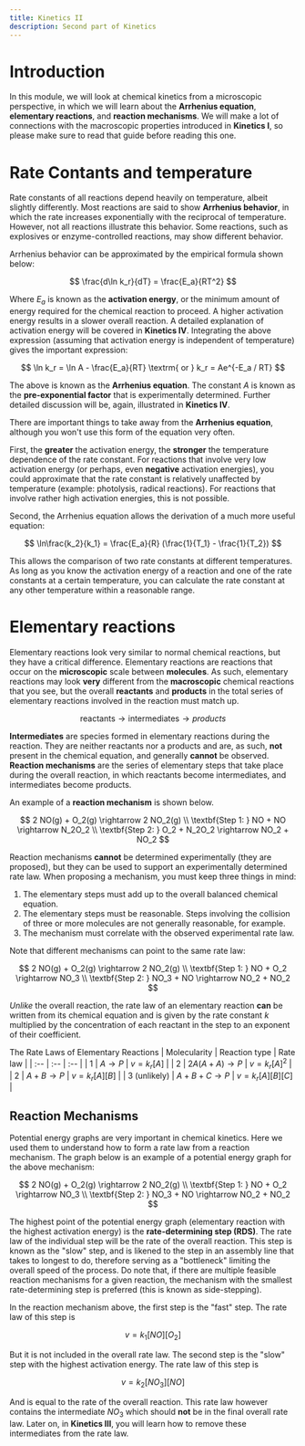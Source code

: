 ```yaml
---
title: Kinetics II
description: Second part of Kinetics
---
```


# Introduction

In this module, we will look at chemical kinetics from a microscopic perspective, in which we will learn about the **Arrhenius equation**, **elementary reactions**, and **reaction mechanisms**.
We will make a lot of connections with the macroscopic properties introduced in **Kinetics I**, so please make sure to read that guide before reading this one.


# Rate Contants and temperature

Rate constants of all reactions depend heavily on temperature, albeit slightly differently.
Most reactions are said to show **Arrhenius behavior**, in which the rate increases exponentially with the reciprocal of temperature.
However, not all reactions illustrate this behavior.
Some reactions, such as explosives or enzyme-controlled reactions, may show different behavior.

Arrhenius behavior can be approximated by the empirical formula shown below:

$$
\frac{d\ln k_r}{dT} = \frac{E_a}{RT^2}
$$

Where $E_a$ is known as the **activation energy**, or the minimum amount of energy required for the chemical reaction to proceed.
A higher activation energy results in a slower overall reaction.
A detailed explanation of activation energy will be covered in **Kinetics IV**.
Integrating the above expression (assuming that activation energy is independent of temperature) gives the important expression:

$$
\ln k_r = \ln A - \frac{E_a}{RT}
\textrm{ or }
k_r = Ae^{-E_a / RT}
$$

The above is known as the **Arrhenius equation**.
The constant $A$ is known as the **pre-exponential factor** that is experimentally determined.
Further detailed discussion will be, again, illustrated in **Kinetics IV**.

There are important things to take away from the **Arrhenius equation**, although you won't use this form of the equation very often.

First, the **greater** the activation energy, the **stronger** the temperature dependence of the rate constant.
For reactions that involve very low activation energy (or perhaps, even **negative** activation energies), you could approximate that the rate constant is relatively unaffected by temperature (example: photolysis, radical reactions).
For reactions that involve rather high activation energies, this is not possible.

Second, the Arrhenius equation allows the derivation of a much more useful equation:

$$
\ln\frac{k_2}{k_1} = \frac{E_a}{R} (\frac{1}{T_1} - \frac{1}{T_2})
$$

This allows the comparison of two rate constants at different temperatures.
As long as you know the activation energy of a reaction and one of the rate constants at a certain temperature, you can calculate the rate constant at any other temperature within a reasonable range.

# Elementary reactions

Elementary reactions look very similar to normal chemical reactions, but they have a critical difference.
Elementary reactions are reactions that occur on the **microscopic** scale between **molecules**. 
As such, elementary reactions may look **very** different from the **macroscopic** chemical reactions that you see, but the overall **reactants** and **products** in the total series of elementary reactions involved in the reaction must match up. 

$$
\textrm{reactants} \rightarrow \textrm{intermediates} \rightarrow {products}
$$

**Intermediates** are species formed in elementary reactions during the reaction. They are neither reactants nor a products and are, as such, **not** present in the chemical equation, and generally **cannot** be observed.
**Reaction mechanisms** are the series of elementary steps that take place during the overall reaction, in which reactants become intermediates, and intermediates become products.

An example of a **reaction mechanism** is shown below.

$$
2 NO(g) + O_2(g) \rightarrow 2 NO_2(g) \\
\textbf{Step 1: } NO + NO \rightarrow N_2O_2 \\
\textbf{Step 2: } O_2 + N_2O_2 \rightarrow NO_2 + NO_2
$$

Reaction mechanisms **cannot** be determined experimentally (they are proposed), but they can be used to support an experimentally determined rate law.
When proposing a mechanism, you must keep three things in mind:

1. The elementary steps must add up to the overall balanced chemical equation.
2. The elementary steps must be reasonable. Steps involving the collision of three or more molecules are not generally reasonable, for example.
3. The mechanism must correlate with the observed experimental rate law.

Note that different mechanisms can point to the same rate law:

$$
2 NO(g) + O_2(g) \rightarrow 2 NO_2(g) \\
\textbf{Step 1: } NO + O_2 \rightarrow NO_3 \\
\textbf{Step 2: } NO_3 + NO \rightarrow NO_2 + NO_2
$$

_Unlike_ the overall reaction, the rate law of an elementary reaction **can** be written from its chemical equation and is given by the rate constant $k$ multiplied by the concentration of each reactant in the step to an exponent of their coefficient.

The Rate Laws of Elementary Reactions
| Molecularity | Reaction type | Rate law |
| :-- | :-- | :-- |
| 1 | $A \rightarrow P$ | $v = k_r [A]$ |
| 2 | $2 A (A + A) \rightarrow P$ | $v = k_r [A]^2$ |
| 2 | $A + B \rightarrow P$ | $v = k_r [A] [B]$ |
| 3 (unlikely) | $A + B + C \rightarrow P$ | $v = k_r [A] [B] [C]$ |


## Reaction Mechanisms

Potential energy graphs are very important in chemical kinetics. Here we used them to understand how to form a rate law from a reaction mechanism.
The graph below is an example of a potential energy graph for the above mechanism:



$$
2 NO(g) + O_2(g) \rightarrow 2 NO_2(g) \\
\textbf{Step 1: } NO + O_2 \rightarrow NO_3 \\
\textbf{Step 2: } NO_3 + NO \rightarrow NO_2 + NO_2
$$

The highest point of the potential energy graph (elementary reaction with the highest activation energy) is the **rate-determining step (RDS)**. The rate law of the individual step will be the rate of the overall reaction. This step is known as the "slow" step, and is likened to the step in an assembly line that takes to longest to do, therefore serving as a "bottleneck" limiting the overall speed of the process. 
Do note that, if there are multiple feasible reaction mechanisms for a given reaction, the mechanism with the smallest rate-determining step is preferred (this is known as side-stepping).

In the reaction mechanism above, the first step is the "fast" step. The rate law of this step is

$$
v = k_1 [NO] [O_2]
$$

But it is not included in the overall rate law.
The second step is the "slow" step with the highest activation energy. The rate law of this step is

$$
v = k_2 [NO_3] [NO]
$$

And is equal to the rate of the overall reaction.
This rate law however contains the intermediate $NO_3$ which should **not** be in the final overall rate law.
Later on, in **Kinetics III**, you will learn how to remove these intermediates from the rate law.
